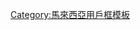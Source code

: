 {{Userbox
|border-c     = black
|border-s     = 1
|id           = [[File:Singapore-Johor_Causeway.jpg|55px|新柔長堤]]

|id-c         = #002B7F
|id-fc        = 
|id-s         = 
|info         = 這位用戶來自或居住於<br />[[馬來西亞|{{color|white|馬來西亞}}]]柔佛州'''[[新山|{{color|white|新山市}}]]'''

|info-c       = #002B7F
|info-fc      = #FCD116
|info-lh      = 
|info-s       = 10
|nocat        = {{{nocat|}}}
|usercategory = 新山維基人
}}<noinclude>[[Category:馬來西亞用戶框模板]]</noinclude>